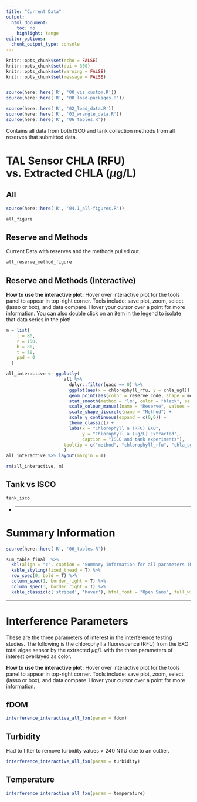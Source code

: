 ```yaml
---
title: "Current Data"
output:
  html_document:
    toc: no
    highlight: tango
editor_options:
  chunk_output_type: console
---
```


```r
knitr::opts_chunk$set(echo = FALSE)
knitr::opts_chunk$set(dpi = 300)
knitr::opts_chunk$set(warning = FALSE)
knitr::opts_chunk$set(message = FALSE)


source(here::here('R', '00_vis_custom.R'))
source(here::here('R', '00_load-packages.R'))
```

```r

source(here::here('R', '02_load_data.R'))
source(here::here('R', '03_wrangle_data.R'))
source(here::here('R', '06_tables.R'))
```

Contains all data from both ISCO and tank collection methods from all reserves that submitted data.

# TAL Sensor CHLA (RFU) vs. Extracted CHLA ($\mu$g/L) {.tabset .tabset-pills}

## All 

```r
source(here::here('R', '04.1_all-figures.R'))

all_figure
```

## Reserve and Methods

Current Data with reserves and the methods pulled out.

```r
all_reserve_method_figure
```

## Reserve and Methods (Interactive)

**How to use the interactive plot:** Hover over interactive plot for the tools panel to appear in top-right corner. Tools include: save plot, zoom, select (lasso or box), and data compare. Hover your cursor over a point for more information. You can also double click on an item in the legend to isolate that data series in the plot!

```r
m = list(
    l = 80,
    r = 150,
    b = 80,
    t = 50,
    pad = 0
  )

all_interactive <- ggplotly(
                      all %>% 
                        dplyr::filter(qaqc == 0) %>% 
                        ggplot(aes(x = chlorophyll_rfu, y = chla_ugl)) +
                        geom_point(aes(color = reserve_code, shape = method), position = "jitter") +
                        stat_smooth(method = "lm", color = "black", se = FALSE) +
                        scale_colour_manual(name = "Reserve", values = reservecolours) +
                        scale_shape_discrete(name = "Method") +
                        scale_y_continuous(expand = c(0,0)) +
                        theme_classic() +
                        labs(x = "Chlorophyll a (RFU) EXO",
                             y = "Chlorophyll a (ug/L) Extracted",
                             caption = "ISCO and tank experiments"),
                      tooltip = c("method", "chlorophyll_rfu", "chla_ugl", "reserve_code")
                      )
all_interactive %>% layout(margin = m)

rm(all_interactive, m)
```

## Tank vs ISCO

```r
tank_isco
```

{-}

***

# Summary Information

```r
source(here::here('R', '06_tables.R'))
```


```r

sum_table_final  %>% 
  kbl(align = "c", caption = 'Summary information for all parameters (Min-Max (Mean \U00B1 Standard Dev)) from each participating reserve for both tank and ISCO experiments.') %>% 
  kable_styling(fixed_thead = T) %>% 
  row_spec(0, bold = T) %>% 
  column_spec(1, border_right = T) %>% 
  column_spec(3, border_right = T) %>% 
  kable_classic(c('striped', 'hover'), html_font = "Open Sans", full_width = F)
```

***

# Interference Parameters {.tabset .tabset-pills}

These are the three parameters of interest in the interference testing studies. The following is the chlorophyll a fluorescence (RFU) from the EXO total algae sensor by the extracted $\mu$g/L with the three parameters of interest overlayed as color.

**How to use the interactive plot:** Hover over interactive plot for the tools panel to appear in top-right corner. Tools include: save plot, zoom, select (lasso or box), and data compare. Hover your cursor over a point for more information.

## fDOM 

```r

interference_interactive_all_fxn(param = fdom)

```


## Turbidity

Had to filter to remove turbidity values > 240 NTU due to an outlier.

```r

interference_interactive_all_fxn(param = turbidity)
```



## Temperature 

```r

interference_interactive_all_fxn(param = temperature)
```

